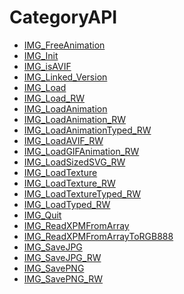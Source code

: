 = CategoryAPI =

<!-- BEGIN CATEGORY LIST -->
* [[IMG_FreeAnimation]]
* [[IMG_Init]]
* [[IMG_isAVIF]]
* [[IMG_Linked_Version]]
* [[IMG_Load]]
* [[IMG_Load_RW]]
* [[IMG_LoadAnimation]]
* [[IMG_LoadAnimation_RW]]
* [[IMG_LoadAnimationTyped_RW]]
* [[IMG_LoadAVIF_RW]]
* [[IMG_LoadGIFAnimation_RW]]
* [[IMG_LoadSizedSVG_RW]]
* [[IMG_LoadTexture]]
* [[IMG_LoadTexture_RW]]
* [[IMG_LoadTextureTyped_RW]]
* [[IMG_LoadTyped_RW]]
* [[IMG_Quit]]
* [[IMG_ReadXPMFromArray]]
* [[IMG_ReadXPMFromArrayToRGB888]]
* [[IMG_SaveJPG]]
* [[IMG_SaveJPG_RW]]
* [[IMG_SavePNG]]
* [[IMG_SavePNG_RW]]
<!-- END CATEGORY LIST -->

